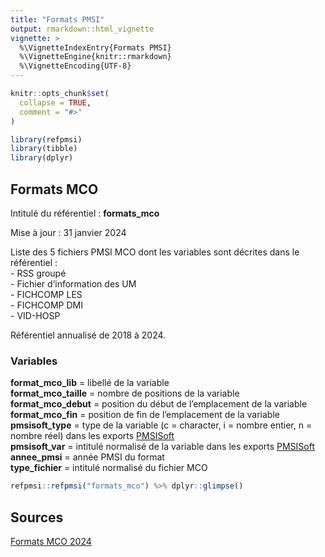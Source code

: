 ```yaml
---
title: "Formats PMSI"
output: rmarkdown::html_vignette
vignette: >
  %\VignetteIndexEntry{Formats PMSI}
  %\VignetteEngine{knitr::rmarkdown}
  %\VignetteEncoding{UTF-8}
---
```


```r
knitr::opts_chunk$set(
  collapse = TRUE,
  comment = "#>"
)
```

```r
library(refpmsi)
library(tibble)
library(dplyr)
```

## Formats MCO    

Intitulé du référentiel : **formats_mco**

Mise à jour : 31 janvier 2024  

Liste des 5 fichiers PMSI MCO dont les variables sont décrites dans le référentiel :  
- RSS groupé  
- Fichier d'information des UM  
- FICHCOMP LES  
- FICHCOMP DMI  
- VID-HOSP  

Référentiel annualisé de 2018 à 2024.  

### Variables  
**format_mco_lib** = libellé de la variable  
**format_mco_taille** = nombre de positions de la variable  
**format_mco_debut** = position du début de l'emplacement de la variable  
**format_mco_fin**  = position de fin de l'emplacement de la variable  
**pmsisoft_type** = type de la variable (c = character, i = nombre entier, n = nombre réel) dans les exports [PMSISoft](https://www.pmsisoft.com/acces_pmsisoft_mco.html)  
**pmsisoft_var** = intitulé normalisé de la variable dans les exports [PMSISoft](https://www.pmsisoft.com/acces_pmsisoft_mco.html)  
**annee_pmsi** = année PMSI du format  
**type_fichier** = intitulé normalisé du fichier MCO  

```r

refpmsi::refpmsi("formats_mco") %>% dplyr::glimpse()
```

## Sources  
[Formats MCO 2024](https://www.atih.sante.fr/sites/default/files/public/content/4655/formats_mco_2024.xlsx)  
